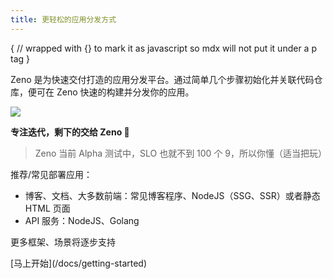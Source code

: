 ```yaml
---
title: 更轻松的应用分发方式
---
```




{
// wrapped with {} to mark it as javascript so mdx will not put it under a p tag
}

<Bleed full>
  <Hero />
</Bleed>

<Bleed full>
  <Features/>
</Bleed>

Zeno 是为快速交付打造的应用分发平台。通过简单几个步骤初始化并关联代码仓库，便可在 Zeno 快速的构建并分发你的应用。

![](/workflow.jpeg)

**专注迭代，剩下的交给 Zeno 🙌**

> Zeno 当前 Alpha 测试中，SLO 也就不到 100 个 9，所以你懂（适当把玩）

推荐/常见部署应用：

- 博客、文档、大多数前端：常见博客程序、NodeJS（SSG、SSR）或者静态 HTML 页面
- API 服务：NodeJS、Golang

更多框架、场景将逐步支持

<div className="mt-16 mb-20 text-center">
  [马上开始](/docs/getting-started)
</div>